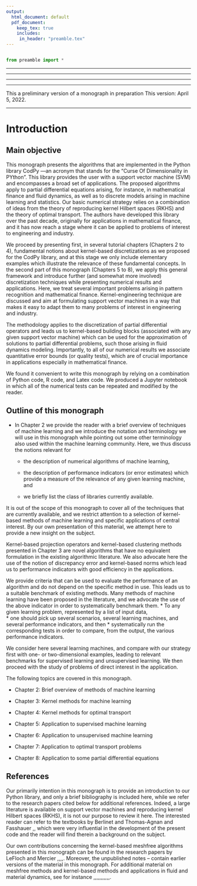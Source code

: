 ---
output:
  html_document: default
  pdf_document:
    keep_tex: true
    includes:
     in_header: "preamble.tex"
---


```{r include=FALSE, echo = FALSE, code=xfun::read_utf8('preamble.R')}
```

```{python, echo = FALSE, results = "hide"}
from preamble import *
```



-------- 

-------- 

-------- 

-------- 

This a preliminary version of a monograph in preparation This version: April 5, 2022.

---------

# Introduction

## Main objective  

This monograph presents the algorithms that are implemented in the Python library CodPy ---an acronym that stands for the "Curse Of Dimensionality in PYthon". This library provides the user with a support vector machine (SVM) and encompasses a broad set of applications. The proposed algorithms apply to partial differential equations arising, for instance, in mathematical finance and fluid dynamics, as well as to discrete models arising in machine learning and statistics. Our basic numerical strategy relies on a combination of ideas from the theory of reproducing kernel Hilbert spaces (RKHS) and the theory of optimal transport. The authors have developed this library over the past decade, originally for applications in mathematical finance, and it has now reach a stage where it can be applied to problems of interest to engineering and industry.

We proceed by presenting first, in several tutorial chapters (Chapters 2 to 4), fundamental notions about kernel-based discretizations as we proposed for the CodPy library, and at this stage we only include elementary examples which illustrate the relevance of these fundamental concepts. In the second part of this monograph (Chapters 5 to 8), we apply this general framework and introduce further (and somewhat more involved) discretization techniques while presenting numerical results and applications. Here, we treat several important problems arising in pattern recognition and mathematical finance. Kernel-engineering technique are discussed and aim at formulating support vector machines in a way that makes it easy to adapt them to many problems of interest in engineering and industry. 

The methodology applies to the discretization of partial differential operators and leads us to kernel-based building blocks (associated with any given support vector machine) which can be used for the approximation of solutions to partial differential problems, such those arising in fluid dynamics modeling. Importantly, to all of our numerical results we associate quantitative error bounds (or quality tests), which are of crucial importance in applications especially in mathematical finance. 

We found it convenient to write this monograph by relying on a combination of Python code, R code, and Latex code. We produced a Jupyter notebook in which all of the numerical tests can be repeated and modified by the reader\footnote{The CodPy library is available for download.}. 

## Outline of this monograph 

* In Chapter 2 we provide the reader with a brief overview of techniques of machine learning and we introduce the notation and terminology we will use in this monograph while pointing out some other terminology also used within the machine learning community. Here, we thus discuss the notions relevant for  

  * the description of numerical algorithms of machine learning, 

  * the description of performance indicators (or error estimates) which provide a measure of the relevance of any given learning machine, and 

  * we briefly list the class of libraries currently available.

It is out of the scope of this monograph to cover all of the techniques that are currently available, and we restrict attention to a selection of kernel-based methods of machine learning and specific applications of central interest. By our own presentation of this material, we attempt here to provide a new insight on the subject. 

Kernel-based projection operators and kernel-based clustering methods presented in Chapter 3 are novel algorithms that have no equivalent formulation in the existing algorithmic literature. We also advocate here the use of the notion of discrepancy error and kernel-based norms which lead us to performance indicators with good efficiency in the applications.  

We provide criteria that can be used to evaluate the performance of an algorithm and do not depend on the specific method in use. This leads us to a suitable benchmark of existing methods. Many methods of machine learning have been proposed in the literature, and we advocate the use of the above indicator in order to  systematically benchmark them. 
  * To any given learning problem, represented by a list of input data,  
  * one should pick up several scenarios, several learning machines, and several performance indicators, and then 
  * systematically run the corresponding tests in order to compare, from the output, the various performance indicators.

We consider here several learning machines, and compare with our strategy first with one- or two-dimensional examples, leading to relevant benchmarks for supervised learning and unsupervised learning. We then proceed with the study of problems of direct interest in the application. 

The following topics are covered in this monograph.  

  * Chapter 2:  Brief overview of methods of machine learning

  * Chapter 3: Kernel methods for machine learning

  * Chapter 4: Kernel methods for optimal transport

  * Chapter 5: Application to supervised machine learning

  * Chapter 6: Application to unsupervised machine learning

  * Chapter 7: Application to optimal transport problems

  * Chapter 8: Application to some partial differential equations
 
## References 

Our primarily intention in this monograph is to provide an introduction to our Python library, and only a brief bibliography is included here, while we refer to the research papers cited below for additional references. Indeed, a large literature is available on support vector machines and reproducing kernel Hilbert spaces (RKHS), it is not our purpose to review it here. The interested reader can refer to the textbooks by Berlinet and Thomas-Agnan  \cite{BerlinetThomasAgnan:2004} and Fasshauer \cite{Fasshauer:2006},\cite{Fasshauer:2007},\cite{Fasshauer} which were very influential in the development of the present code and the reader will find therein a background on the subject.  

Our own contributions concerning the kernel-based meshfree algorithms presented in this monograph can be found in the research papers by LeFloch and Mercier \cite{LeFloch-Mercier:2015},\cite{LeFloch-Mercier:2017},\cite{LeFloch-Mercier:2020a},\cite{LeFloch-Mercier:2020b},\cite{LeFloch-Mercier:2021}.  Moreover, the unpublished notes  \cite{LeFlochMercierMiryusupov:2021a}--\cite{LeFlochMercierMiryusupov:2021f} contain earlier versions of the material in this monograph. For additional material on meshfree methods and kernel-based methods and applications in fluid and material dynamics, see for instance 
\cite{BabuskaBanerjeeOsborn:2003},\cite{BessaFosterBelytschkoLiu:2014},\cite{GuntherLiu:1998},\cite{HaghighatRaissibMoureGomezJuanes:2021},\cite{KorzeniowskiWeinberg:2021},\cite{LiLiu:2004},\cite{Liu:2016},\cite{Nakano:2017},\cite{OhDavisJeong:2012},\cite{SalehiDehghan:2013},\cite{SirignanoSpiliopoulos:2018},\cite{ZhouLi:2006}. 


 
